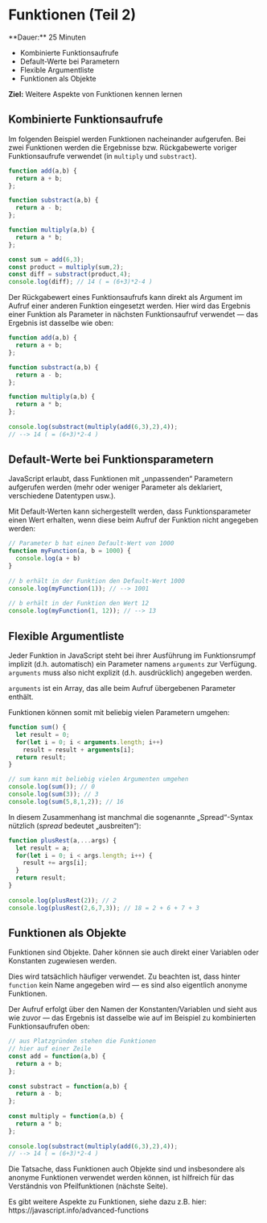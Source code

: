 
# Funktionen (Teil 2)

<Callout>
  **Dauer:** 25 Minuten

  - Kombinierte Funktionsaufrufe
  - Default-Werte bei Parametern
  - Flexible Argumentliste
  - Funktionen als Objekte
  
  **Ziel:** Weitere Aspekte von Funktionen kennen lernen
</Callout>

## Kombinierte Funktionsaufrufe

Im folgenden Beispiel werden Funktionen
nacheinander aufgerufen. Bei zwei Funktionen
werden die Ergebnisse bzw. Rückgabewerte
voriger Funktionsaufrufe verwendet (in `multiply` 
und `substract`).

```js
function add(a,b) {
  return a + b;
};

function substract(a,b) {
  return a - b;
};

function multiply(a,b) {
  return a * b;
};

const sum = add(6,3);
const product = multiply(sum,2);
const diff = substract(product,4);
console.log(diff); // 14 ( = (6+3)*2-4 )
```

Der Rückgabewert eines Funktionsaufrufs kann 
direkt als Argument im Aufruf einer anderen 
Funktion eingesetzt werden. Hier wird das Ergebnis 
einer Funktion als Parameter in nächsten 
Funktionsaufruf verwendet &mdash; das Ergebnis ist 
dasselbe wie oben:

```js
function add(a,b) {	
  return a + b;	
};

function substract(a,b) {	
  return a - b;	
};

function multiply(a,b) {	
  return a * b;
};
	
console.log(substract(multiply(add(6,3),2),4));
// --> 14 ( = (6+3)*2-4 )
```

## Default-Werte bei Funktionsparametern

JavaScript erlaubt, dass Funktionen mit „unpassenden“ 
Parametern aufgerufen werden (mehr oder weniger 
Parameter als deklariert, verschiedene Datentypen 
usw.).

Mit Default-Werten kann sichergestellt werden, dass 
Funktionsparameter einen Wert erhalten, wenn diese 
beim Aufruf der Funktion nicht angegeben werden:

```js
// Parameter b hat einen Default-Wert von 1000	
function myFunction(a, b = 1000) {
  console.log(a + b)
}
	
// b erhält in der Funktion den Default-Wert 1000
console.log(myFunction(1)); // --> 1001
 
// b erhält in der Funktion den Wert 12	
console.log(myFunction(1, 12)); // --> 13
```

## Flexible Argumentliste

Jeder Funktion in JavaScript steht bei ihrer 
Ausführung im Funktionsrumpf implizit (d.h. 
automatisch) ein Parameter namens `arguments` zur 
Verfügung. `arguments` muss also nicht explizit 
(d.h. ausdrücklich) angegeben werden.

`arguments` ist ein Array, das alle beim Aufruf übergebenen Parameter enthält.

Funktionen können somit mit beliebig vielen 
Parametern umgehen: 

```js
function sum() {
  let result = 0;	
  for(let i = 0; i < arguments.length; i++)
    result = result + arguments[i];
  return result;
}

// sum kann mit beliebig vielen Argumenten umgehen
console.log(sum()); // 0	
console.log(sum(3)); // 3
console.log(sum(5,8,1,2)); // 16
```

In diesem Zusammenhang ist manchmal die 
sogenannte „Spread“-Syntax nützlich (_spread_ 
bedeutet „ausbreiten“):

```js
function plusRest(a,...args) {	
  let result = a;	
  for(let i = 0; i < args.length; i++) {
    result += args[i];	
  }
  return result;	
}
	
console.log(plusRest(2)); // 2	
console.log(plusRest(2,6,7,3)); // 18 = 2 + 6 + 7 + 3
```

## Funktionen als Objekte

Funktionen sind Objekte. Daher können sie auch 
direkt einer Variablen oder Konstanten 
zugewiesen werden.

Dies wird tatsächlich häufiger verwendet. 
Zu beachten ist, dass hinter `function` kein Name 
angegeben wird &mdash; es sind also eigentlich 
anonyme Funktionen.

Der Aufruf erfolgt über den Namen der 
Konstanten/Variablen und sieht aus wie zuvor &mdash;
das Ergebnis ist dasselbe wie auf im Beispiel zu
kombinierten Funktionsaufrufen oben:

```js
// aus Platzgründen stehen die Funktionen 
// hier auf einer Zeile	
const add = function(a,b) { 
  return a + b; 
};
	
const substract = function(a,b) { 
  return a - b; 
};
		
const multiply = function(a,b) { 
  return a * b; 
};
	
console.log(substract(multiply(add(6,3),2),4));
// --> 14 ( = (6+3)*2-4 )
```

Die Tatsache, dass Funktionen auch Objekte 
sind und insbesondere als anonyme Funktionen
verwendet werden können, ist hilfreich für
das Verständnis von Pfeilfunktionen (nächste Seite).

<Callout type="warning">
Es gibt weitere Aspekte zu Funktionen, siehe
dazu z.B. hier: 
https://javascript.info/advanced-functions
</Callout>